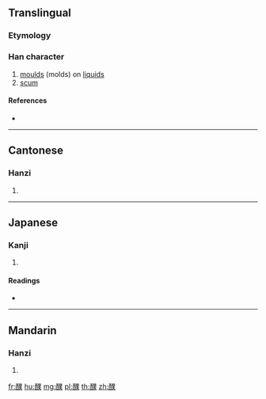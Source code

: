 {{character info/new}}
==Translingual==

===Etymology===
{{Han compound|酉|菐|c1=s|c2=p|t1=wine|ls=psc}}

===Han character===
{{Han char|rn=164|rad=酉|as=12|sn=19|four=13634|canj=MWTCO}}

# [[mould]]s (molds) on [[liquid]]s
# [[scum]]

====References====
* {{Han ref|kx=1287.250|dkj=40023|dj=1788.050|hdz=63598.030|uh=91AD|ud=37293|bh=F35F|bd=62303}}

----

==Cantonese==

===Hanzi===
{{yue-hanzi|jyut=|y=buk6, pok3}}

# {{defn|lang=yue|sort=酉12}}

----

==Japanese==

===Kanji===
{{ja-kanji|grade=|rs=酉12}}

# {{defn|lang=ja|sort=酉12}}

====Readings====
* {{ja-readings|on=[[ほく]] (hoku)|kun=[[かび]] (kabi)|nanori=}}

----

==Mandarin==

===Hanzi===
{{cmn-hanzi|pin=[[pū]] ([[pu1]])|wg=p'u<sup>1</sup>}}

# {{defn|lang=cmn|sort=酉12}}

[[fr:醭]]
[[hu:醭]]
[[mg:醭]]
[[pl:醭]]
[[th:醭]]
[[zh:醭]]